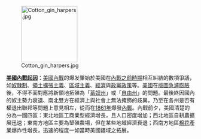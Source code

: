 [[File:Cotton_gin_harpers.jpg|150px]]

'''[[美國內戰起因|美國內戰起因]]'''：[[美國內戰|美國內戰]]的爆发肇始於美國在[[美國內戰前時期|內戰之前時期]]相互糾結的數項爭議，如[[奴隸制|奴隸制]]、[[領土擴張主義|領土擴張主義]]、[[區域主義|區域主義]]、[[經濟|經濟]]與[[政黨|政黨]][[政策|政策]]等。[[美國|美國]]在[[美國領土擴充|版圖急遽膨脹]]後，不得不面對應將新領地拓殖為「[[蓄奴州|蓄奴州]]」或「[[自由州|自由州]]」的問題。最後終因國內的奴主勢力衰退、南北雙方在經濟上與社會上無法掩飾的歧異，乃至在各州是否有權退出聯邦等問題上意見相左，從而在[[1861年|1861年]]爆發[[美國內戰|內戰]]。內戰前夕，美國清楚的分為一國四區：東北地區工商業型經濟增長，且人口密度增加；西北地區自耕農擴展迅速；東南方地區主要為墾殖農場，但在某些地域經濟衰退；西南方地區[[棉花|棉花]]產業爆炸性增長，迅速的程度一如當時美國疆域之拓展。